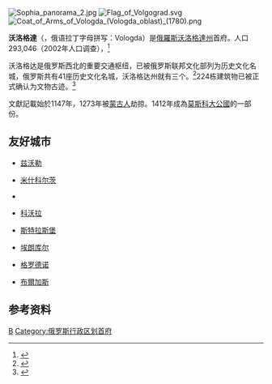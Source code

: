 {{Dablink|关于“'''沃洛格达'''”的其他意思，详见“'''[[沃洛格达_(消歧义)|沃洛格达 (消歧义)]]'''”}}

[[File:Sophia_panorama_2.jpg|thumb]]
[[File:Flag_of_Volgograd.svg|thumb]] 
[[File:Coat_of_Arms_of_Vologda_(Vologda_oblast)_(1780).png|thumb]] 

'''沃洛格達'''（{{lang-ru|Во́логда}}，俄语拉丁字母拼写：Vologda）是[[俄羅斯|俄羅斯]][[沃洛格達州|沃洛格達州]]首府。人口{{ru-census2010|301,755|;}}293,046（2002年人口调查），<ref name="2002Census">{{ru-pop-ref|2002Census}}</ref>{{su-census1989|282,802|。}}

沃洛格达是俄罗斯西北的重要交通枢纽，已被俄罗斯联邦文化部列为历史文化名城，俄罗斯共有41座历史文化名城，沃洛格达州就有三个。<ref>{{cite web|url=http://www.rg.ru/2010/09/29/istor-posel-dok.html|title=Приказ Министерства культуры Российской Федерации, Министерства регионального развития Российской Федерации от 29 июля 2010 г. N 418/339 г. Москва "Об утверждении перечня исторических поселений"|date=September 29, 2010|publisher=Российская газета|language=ru|accessdate=October 24, 2011|archive-date=2018-10-11|archive-url=https://web.archive.org/web/20181011025826/https://rg.ru/2010/09/29/istor-posel-dok.html|dead-url=no}}</ref>224栋建筑物已被正式确认为文物古迹。<ref name="culture">{{Cite web |url=http://www.cultinfo.ru/voices/english/city.htm |title=Culture in the Vologda region: Vologda city |access-date=2014-05-15 |archive-date=2014-05-17 |archive-url=https://web.archive.org/web/20140517125053/http://cultinfo.ru/voices/english/city.htm |dead-url=no }}</ref>

文獻記載始於1147年，1273年被[[蒙古帝國|蒙古人]]劫掠。1412年成為[[莫斯科大公國|莫斯科大公國]]的一部份。

==友好城市==
* {{NLD}}[[兹沃勒|兹沃勒]]
* {{HUN}}[[米什科尔茨|米什科尔茨]]
* {{USA}}{{link-en|伦敦德里 (新罕布什尔)|Londonderry, New Hampshire|伦敦德里}}
* {{FIN}}[[科沃拉|科沃拉]]
* {{FRA}}[[斯特拉斯堡|斯特拉斯堡]]
* {{FRA}}[[埃朗库尔_(伊夫林省)|埃朗库尔]]
* {{BLR}}[[格罗德诺|格罗德诺]]
* {{BGR}}[[布爾加斯|布爾加斯]]

==参考资料==
{{Wikivoyage|沃洛格達}}
{{commonscat|Vologda}}
{{reflist}}

{{沃洛格達州城市}}
{{Authority control}}
[[Category:沃洛格達州城市|В]]
[[Category:俄罗斯行政区划首府|Category:俄罗斯行政区划首府]]